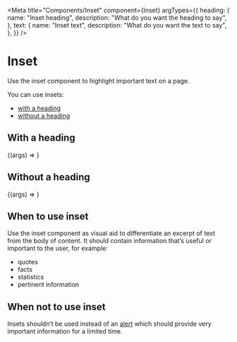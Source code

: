 
<Meta
    title="Components/Inset"
    component={Inset}
    argTypes={{
        heading: {
            name: "Inset heading",
            description: "What do you want the heading to say",
        },
        text: {
            name: "Inset text",
            description: "What do you want the text to say",
        },
    }}
/>

# Inset

Use the inset component to highlight important text on a page.

You can use insets:

- [with a heading](#with-a-heading)
- [without a heading](#without-a-heading)

## With a heading

<Canvas>
    <Story
        name="Inset"
        args={{
            heading: "There are over 260 grit bins.",
            text: "Use the salt in the grit bins provided by us to clear snow and ice from public roads and pavements. It's illegal and irresponsible to use this salt on your private property and driveways.",
        }}
    >
        {(args) => <Inset {...args} />}
    </Story>
</Canvas>

## Without a heading

<Canvas>
    <Story
        name="Inset without heading"
        args={{
            text: "It can only be completed if you have already been assessed as needing care and support.",
        }}
    >
        {(args) => <Inset {...args} />}
    </Story>
</Canvas>


## When to use inset

Use the inset component as visual aid to differentiate an excerpt of text from the body of content. It should contain information that’s useful or important to the user, for example:

- quotes
- facts
- statistics
- pertinent information

## When not to use inset

Insets shouldn’t be used instead of an [alert](?path=/docs/components-alert--info) which should provide very important information for a limited time.